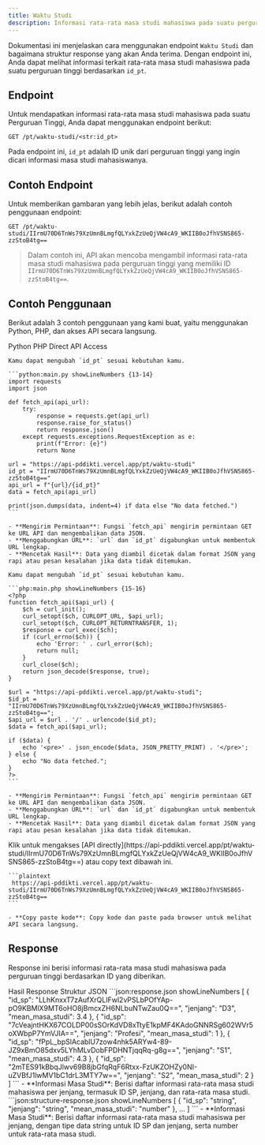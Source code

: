 ```yaml
---
title: Waktu Studi
description: Informasi rata-rata masa studi mahasiswa pada suatu perguruan tinggi berdasarkan id_pt.
---
```


Dokumentasi ini menjelaskan cara menggunakan endpoint `Waktu Studi` dan bagaimana struktur response yang akan Anda terima. Dengan endpoint ini, Anda dapat melihat informasi terkait rata-rata masa studi mahasiswa pada suatu perguruan tinggi berdasarkan `id_pt`.

## Endpoint

Untuk mendapatkan informasi rata-rata masa studi mahasiswa pada suatu Perguruan Tinggi, Anda dapat menggunakan endpoint berikut:

```plaintext
GET /pt/waktu-studi/<str:id_pt>
```

Pada endpoint ini, `id_pt` adalah ID unik dari perguruan tinggi yang ingin dicari informasi masa studi mahasiswanya.

## Contoh Endpoint

Untuk memberikan gambaran yang lebih jelas, berikut adalah contoh penggunaan endpoint:

```plaintext
GET /pt/waktu-studi/IIrmU70D6TnWs79XzUmnBLmgfQLYxkZzUeQjVW4cA9_WKIIB0oJfhVSNS865-zzStoB4tg==
```

> Dalam contoh ini, API akan mencoba mengambil informasi rata-rata masa studi mahasiswa pada perguruan tinggi yang memiliki ID `IIrmU70D6TnWs79XzUmnBLmgfQLYxkZzUeQjVW4cA9_WKIIB0oJfhVSNS865-zzStoB4tg==`.

## Contoh Penggunaan

Berikut adalah 3 contoh penggunaan yang kami buat, yaitu menggunakan Python, PHP, dan akses API secara langsung.

<Tabs defaultValue="python" className="pt-5 pb-1">
  <TabsList>
    <TabsTrigger value="python">Python</TabsTrigger>
    <TabsTrigger value="php">PHP</TabsTrigger>
    <TabsTrigger value="direct">Direct API Access</TabsTrigger>
  </TabsList>
  <TabsContent value="python">

    Kamu dapat mengubah `id_pt` sesuai kebutuhan kamu.

    ```python:main.py showLineNumbers {13-14}
    import requests
    import json

    def fetch_api(api_url):
        try:
            response = requests.get(api_url)
            response.raise_for_status()
            return response.json()
        except requests.exceptions.RequestException as e:
            print(f"Error: {e}")
            return None

    url = "https://api-pddikti.vercel.app/pt/waktu-studi"
    id_pt = "IIrmU70D6TnWs79XzUmnBLmgfQLYxkZzUeQjVW4cA9_WKIIB0oJfhVSNS865-zzStoB4tg=="
    api_url = f"{url}/{id_pt}"
    data = fetch_api(api_url)

    print(json.dumps(data, indent=4) if data else "No data fetched.")
    ```

    - **Mengirim Permintaan**: Fungsi `fetch_api` mengirim permintaan GET ke URL API dan mengembalikan data JSON.
    - **Menggabungkan URL**: `url` dan `id_pt` digabungkan untuk membentuk URL lengkap.
    - **Mencetak Hasil**: Data yang diambil dicetak dalam format JSON yang rapi atau pesan kesalahan jika data tidak ditemukan.
  </TabsContent>
  <TabsContent value="php">

    Kamu dapat mengubah `id_pt` sesuai kebutuhan kamu.

    ```php:main.php showLineNumbers {15-16}
    <?php
    function fetch_api($api_url) {
        $ch = curl_init();
        curl_setopt($ch, CURLOPT_URL, $api_url);
        curl_setopt($ch, CURLOPT_RETURNTRANSFER, 1);
        $response = curl_exec($ch);
        if (curl_errno($ch)) {
            echo 'Error: ' . curl_error($ch);
            return null;
        }
        curl_close($ch);
        return json_decode($response, true);
    }

    $url = "https://api-pddikti.vercel.app/pt/waktu-studi";
    $id_pt = "IIrmU70D6TnWs79XzUmnBLmgfQLYxkZzUeQjVW4cA9_WKIIB0oJfhVSNS865-zzStoB4tg==";
    $api_url = $url . '/' . urlencode($id_pt);
    $data = fetch_api($api_url);

    if ($data) {
        echo '<pre>' . json_encode($data, JSON_PRETTY_PRINT) . '</pre>';
    } else {
        echo "No data fetched.";
    }
    ?>
    ```

    - **Mengirim Permintaan**: Fungsi `fetch_api` mengirim permintaan GET ke URL API dan mengembalikan data JSON.
    - **Menggabungkan URL**: `url` dan `id_pt` digabungkan untuk membentuk URL lengkap.
    - **Mencetak Hasil**: Data yang diambil dicetak dalam format JSON yang rapi atau pesan kesalahan jika data tidak ditemukan.
  </TabsContent>
  <TabsContent value="direct">
    Klik untuk mengakses [API directly](https://api-pddikti.vercel.app/pt/waktu-studi/IIrmU70D6TnWs79XzUmnBLmgfQLYxkZzUeQjVW4cA9_WKIIB0oJfhVSNS865-zzStoB4tg==) atau copy text dibawah ini.

    ```plaintext
     https://api-pddikti.vercel.app/pt/waktu-studi/IIrmU70D6TnWs79XzUmnBLmgfQLYxkZzUeQjVW4cA9_WKIIB0oJfhVSNS865-zzStoB4tg==
    ```

    - **Copy paste kode**: Copy kode dan paste pada browser untuk melihat API secara langsung.
  </TabsContent>
</Tabs>

## Response

Response ini berisi informasi rata-rata masa studi mahasiswa pada perguruan tinggi berdasarkan ID yang diberikan.

<Tabs defaultValue="hasil" className="pt-5 pb-1">
  <TabsList>
    <TabsTrigger value="hasil">Hasil Response</TabsTrigger>
    <TabsTrigger value="struktur">Struktur JSON</TabsTrigger>
  </TabsList>
  <TabsContent value="hasil">
    ```json:response.json showLineNumbers
    [
        {
            "id_sp": "LLhKnxxT7zAufXrQLIFwl2vPSLbPOfYAp-pO9KBMlX9MT6oHO8jBmcxZH6NLbuNTwZau0Q==",
            "jenjang": "D3",
            "mean_masa_studi": 3.4
        },
        {
            "id_sp": "7cVeajntHKX67COLDP00sSOrKdVD8xTtyE1kpMF4KAdoGNNRSg602WVr5oXWbpP7YmVJIA==",
            "jenjang": "Profesi",
            "mean_masa_studi": 1
        },
        {
            "id_sp": "fPpL_bpSlAcablU7zow4nhk5ARYw4-89-JZ9xBmO85dxv5LYhMLvDobFPDHNTjqqRq-g8g==",
            "jenjang": "S1",
            "mean_masa_studi": 4.3
        },
        {
            "id_sp": "2mTES91kBbqJlwv69B8jbGfqRqF6Rtxx-FzUKZOHZy0NI-uZVBfJ1lwMV1bC1drL3MTY7w==",
            "jenjang": "S2",
            "mean_masa_studi": 2
        }
    ]
    ```
    - **Informasi Masa Studi**: Berisi daftar informasi rata-rata masa studi mahasiswa per jenjang, termasuk ID SP, jenjang, dan rata-rata masa studi.
  </TabsContent>
  <TabsContent value="struktur">
    ```json:structure-response.json showLineNumbers
    [
        {
            "id_sp": "string",
            "jenjang": "string",
            "mean_masa_studi": "number"
        },
        ...
    ]
    ```
    - **Informasi Masa Studi**: Berisi daftar informasi rata-rata masa studi mahasiswa per jenjang, dengan tipe data string untuk ID SP dan jenjang, serta number untuk rata-rata masa studi.
  </TabsContent>
</Tabs>